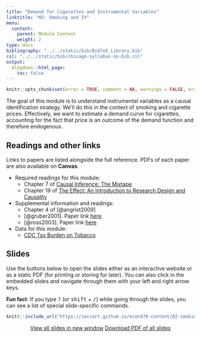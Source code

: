 ```yaml
---
title: "Demand for Cigarettes and Instrumental Variables"
linktitle: "M2: Smoking and IV"
menu:
  content:
    parent: Module Content
    weight: 2
type: docs
bibliography: "../../static/bib/BibTeX_Library.bib"
csl: "../../static/bib/chicago-syllabus-no-bib.csl"
output:
  blogdown::html_page:
    toc: false
---
```


```r
knitr::opts_chunk$set(error = TRUE, comment = NA, warnings = FALSE, errors = FALSE, messages = FALSE, tidy = FALSE, echo = FALSE)
```

The goal of this module is to understand instrumental variables as a causal identification strategy. We'll do this in the context of smoking and cigarette prices. Effectively, we want to estimate a demand curve for cigarettes, accounting for the fact that price is an outcome of the demand function and therefore endogenous.


## Readings and other links

Links to papers are listed alongside the full reference. PDFs of each paper are also available on **Canvas**.

- <i class="fas fa-book"></i> Required readings for this module:
    - Chapter 7 of [Causal Inference: The Mixtape](https://mixtape.scunning.com/)
    - Chapter 19 of [The Effect: An Introduction to Research Design and Causality](https://theeffectbook.net/)
- <i class="fas fa-external-link-square-alt"></i> Supplemental information and readings:
    - Chapter 4 of [@angrist2009]
    - [@gruber2001]. Paper link [here](https://www.aeaweb.org/articles?id=10.1257/jep.15.2.193).
    - [@ross2003]. Paper link [here](https://citeseerx.ist.psu.edu/viewdoc/download?doi=10.1.1.532.2071&rep=rep1&type=pdf)
- <i class="fa fa-database"></i> Data for this module:
    - [CDC Tax Burden on Tobacco](https://github.com/imccart/CDC-Tobacco)


## Slides

Use the buttons below to open the slides either as an interactive website or as a static PDF (for printing or storing for later). You can also click in the embedded slides and navigate through them with your left and right arrow keys.

:::fyi
**Fun fact**: If you type <kbd>?</kbd> (or <kbd>shift</kbd> + <kbd>/</kbd>) while going through the slides, you can see a list of special slide-specific commands.
:::


<center>

```r
knitr::include_url("https://imccart.github.io/econ470-content/02-smoking/02-smoking.html")
```


<p><a class="btn btn-primary btn-lg" target="_blank" href="https://imccart.github.io/econ470-content/02-smoking/02-smoking.html"><i class="fas fa-external-link-alt"></i> View all slides in new window</a> <a class="btn btn-primary btn-lg" target="_blank" href="https://imccart.github.io/econ470-content/02-smoking/02-smoking.pdf" role="button"><i class="far fa-file-pdf"></i> Download PDF of all slides</a></p>

</center>

